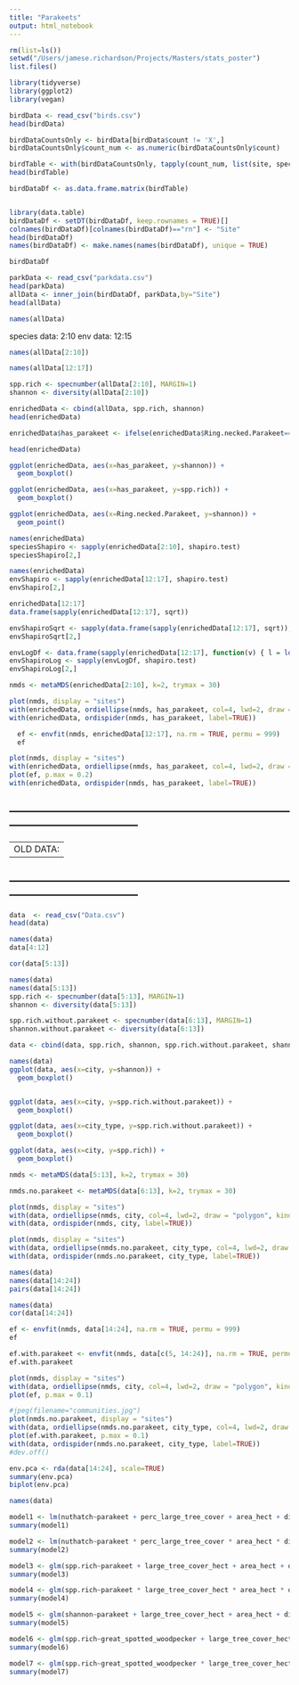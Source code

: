 ```yaml
---
title: "Parakeets"
output: html_notebook
---
```


```r
rm(list=ls())
setwd("/Users/jamese.richardson/Projects/Masters/stats_poster")
list.files()

library(tidyverse)
library(ggplot2)
library(vegan)
```

```r
birdData <- read_csv("birds.csv")
head(birdData)

birdDataCountsOnly <- birdData[birdData$count != 'X',]
birdDataCountsOnly$count_num <- as.numeric(birdDataCountsOnly$count)
```

```r
birdTable <- with(birdDataCountsOnly, tapply(count_num, list(site, species), FUN = mean, default=0))
head(birdTable)
```


```r
birdDataDf <- as.data.frame.matrix(birdTable)


library(data.table)
birdDataDf <- setDT(birdDataDf, keep.rownames = TRUE)[]
colnames(birdDataDf)[colnames(birdDataDf)=="rn"] <- "Site"
head(birdDataDf)
names(birdDataDf) <- make.names(names(birdDataDf), unique = TRUE)

birdDataDf
```


```r
parkData <- read_csv("parkdata.csv")
head(parkData)
allData <- inner_join(birdDataDf, parkData,by="Site")
head(allData)
```

```r
names(allData)
```

species data: 2:10
env data: 12:15

```r
names(allData[2:10])
```

```r
names(allData[12:17])
```

```r
spp.rich <- specnumber(allData[2:10], MARGIN=1) 
shannon <- diversity(allData[2:10])

enrichedData <- cbind(allData, spp.rich, shannon)
head(enrichedData)

enrichedData$has_parakeet <- ifelse(enrichedData$Ring.necked.Parakeet==0, "No", "Yes")

head(enrichedData)
```

```r
ggplot(enrichedData, aes(x=has_parakeet, y=shannon)) + 
  geom_boxplot()

```

```r
ggplot(enrichedData, aes(x=has_parakeet, y=spp.rich)) + 
  geom_boxplot()

```



```r
ggplot(enrichedData, aes(x=Ring.necked.Parakeet, y=shannon)) + 
  geom_point()

```

```r
names(enrichedData)
speciesShapiro <- sapply(enrichedData[2:10], shapiro.test)
speciesShapiro[2,]
```
```r
names(enrichedData)
envShapiro <- sapply(enrichedData[12:17], shapiro.test)
envShapiro[2,]
```

```r
enrichedData[12:17]
data.frame(sapply(enrichedData[12:17], sqrt))

envShapiroSqrt <- sapply(data.frame(sapply(enrichedData[12:17], sqrt)), shapiro.test)
envShapiroSqrt[2,]
```

```r
envLogDf <- data.frame(sapply(enrichedData[12:17], function(v) { l = log10(v); ifelse(v == -Inf, 0, v)}))
envShapiroLog <- sapply(envLogDf, shapiro.test)
envShapiroLog[2,]
```


```r
nmds <- metaMDS(enrichedData[2:10], k=2, trymax = 30) 

plot(nmds, display = "sites")
with(enrichedData, ordiellipse(nmds, has_parakeet, col=4, lwd=2, draw = "polygon", kind = c("sd"))) 
with(enrichedData, ordispider(nmds, has_parakeet, label=TRUE))
```

```r
  ef <- envfit(nmds, enrichedData[12:17], na.rm = TRUE, permu = 999) 
  ef
```


```r
plot(nmds, display = "sites")
with(enrichedData, ordiellipse(nmds, has_parakeet, col=4, lwd=2, draw = "polygon", kind = c("sd")), label=T) 
plot(ef, p.max = 0.2)
with(enrichedData, ordispider(nmds, has_parakeet, label=TRUE))
```




---------------------------------------------------------------------------------------------------------
---------------------------------------------------------------------------------------------------------
---------------------------------------------------------------------------------------------------------
OLD DATA:
---------------------------------------------------------------------------------------------------------
---------------------------------------------------------------------------------------------------------
---------------------------------------------------------------------------------------------------------

```r
data  <- read_csv("Data.csv")
head(data)
```

```r
names(data)
data[4:12]
```


```r
cor(data[5:13])
```

```r
names(data)
names(data[5:13])
spp.rich <- specnumber(data[5:13], MARGIN=1) 
shannon <- diversity(data[5:13])

spp.rich.without.parakeet <- specnumber(data[6:13], MARGIN=1) 
shannon.without.parakeet <- diversity(data[6:13])

data <- cbind(data, spp.rich, shannon, spp.rich.without.parakeet, shannon.without.parakeet)

names(data)
ggplot(data, aes(x=city, y=shannon)) + 
  geom_boxplot()


ggplot(data, aes(x=city, y=spp.rich.without.parakeet)) + 
  geom_boxplot()

ggplot(data, aes(x=city_type, y=spp.rich.without.parakeet)) + 
  geom_boxplot()
```

```r
ggplot(data, aes(x=city, y=spp.rich)) + 
  geom_boxplot()
```

```r
nmds <- metaMDS(data[5:13], k=2, trymax = 30) 

nmds.no.parakeet <- metaMDS(data[6:13], k=2, trymax = 30) 

```

```r
plot(nmds, display = "sites")
with(data, ordiellipse(nmds, city, col=4, lwd=2, draw = "polygon", kind = c("sd"))) 
with(data, ordispider(nmds, city, label=TRUE))
```


```r
plot(nmds, display = "sites")
with(data, ordiellipse(nmds.no.parakeet, city_type, col=4, lwd=2, draw = "polygon", kind = c("sd"))) 
with(data, ordispider(nmds.no.parakeet, city_type, label=TRUE))
```




```r
names(data)
names(data[14:24])
pairs(data[14:24])
```

```r
names(data)
cor(data[14:24])
```

```r

ef <- envfit(nmds, data[14:24], na.rm = TRUE, permu = 999) 
ef

```

```r

ef.with.parakeet <- envfit(nmds, data[c(5, 14:24)], na.rm = TRUE, permu = 999) 
ef.with.parakeet

```



```r
plot(nmds, display = "sites")
with(data, ordiellipse(nmds, city, col=4, lwd=2, draw = "polygon", kind = c("sd"))) 
plot(ef, p.max = 0.1)
```

```r
#jpeg(filename="communities.jpg")
plot(nmds.no.parakeet, display = "sites")
with(data, ordiellipse(nmds.no.parakeet, city_type, col=4, lwd=2, draw = "polygon", kind = c("sd")), label=T) 
plot(ef.with.parakeet, p.max = 0.1)
with(data, ordispider(nmds.no.parakeet, city_type, label=TRUE))
#dev.off()
```



```r
env.pca <- rda(data[14:24], scale=TRUE) 
summary(env.pca)
biplot(env.pca)

```


```r
names(data)
```


```r
model1 <- lm(nuthatch~parakeet + perc_large_tree_cover + area_hect + distance_city_km, data = data)
summary(model1)
```
```r
model2 <- lm(nuthatch~parakeet * perc_large_tree_cover * area_hect * distance_city_km, data = data)
summary(model2)
```

```r
model3 <- glm(spp.rich~parakeet + large_tree_cover_hect + area_hect + distance_city_km + shrub_cover_hect, data = data[data$city == 'Manchester',], family=poisson)
summary(model3)
```


```r
model4 <- glm(spp.rich~parakeet * large_tree_cover_hect * area_hect * distance_city_km * shrub_cover_hect, data = data[data$city == 'Manchester',], family=poisson)
summary(model4)
```




```r
model5 <- glm(shannon~parakeet + large_tree_cover_hect + area_hect + distance_city_km + shrub_cover_hect, data = data[data$city == 'Manchester',], family=poisson)
summary(model5)
```



```r
model6 <- glm(spp.rich~great_spotted_woodpecker + large_tree_cover_hect + area_hect + distance_city_km + shrub_cover_hect, data = data[data$city == 'Manchester',], family=poisson)
summary(model6)
```



```r
model7 <- glm(spp.rich~great_spotted_woodpecker * large_tree_cover_hect * area_hect * distance_city_km * shrub_cover_hect, data = data[data$city == 'Manchester',], family=poisson)
summary(model7)
```